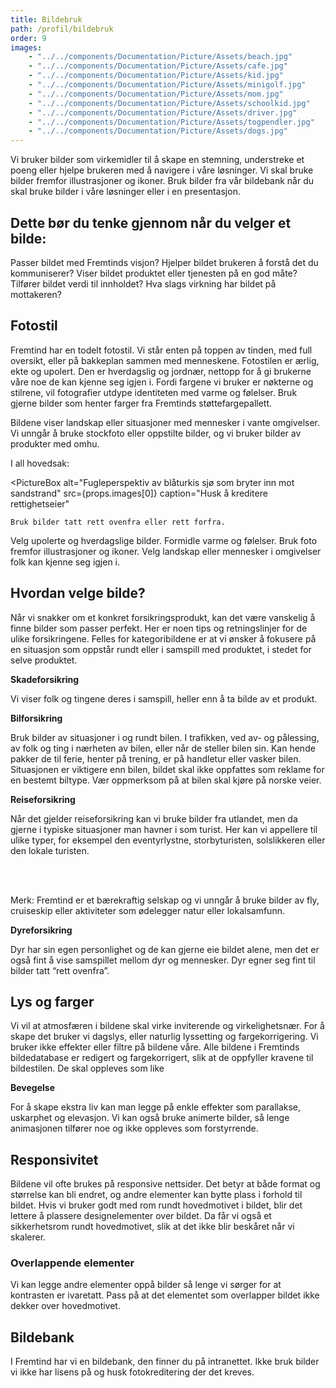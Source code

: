 ```yaml
---
title: Bildebruk
path: /profil/bildebruk
order: 9
images:
    - "../../components/Documentation/Picture/Assets/beach.jpg"
    - "../../components/Documentation/Picture/Assets/cafe.jpg"
    - "../../components/Documentation/Picture/Assets/kid.jpg"
    - "../../components/Documentation/Picture/Assets/minigolf.jpg"
    - "../../components/Documentation/Picture/Assets/mom.jpg"
    - "../../components/Documentation/Picture/Assets/schoolkid.jpg"
    - "../../components/Documentation/Picture/Assets/driver.jpg"
    - "../../components/Documentation/Picture/Assets/togpendler.jpg"
    - "../../components/Documentation/Picture/Assets/dogs.jpg"
---
```



<HeroImage title="Bildebruk">
    Vi bruker bilder som virkemidler til å skape en stemning, understreke et poeng eller hjelpe brukeren med å navigere
    i våre løsninger. Vi skal bruke bilder fremfor illustrasjoner og ikoner. Bruk bilder fra vår bildebank når du skal
    bruke bilder i våre løsninger eller i en presentasjon.
</HeroImage>

## Dette bør du tenke gjennom når du velger et bilde:

Passer bildet med Fremtinds visjon? Hjelper bildet brukeren å forstå det du kommuniserer? Viser bildet produktet
eller tjenesten på en god måte? Tilfører bildet verdi til innholdet? Hva slags virkning har bildet på
mottakeren?

<div style={{ paddingBottom: "15vh" }} />

## Fotostil

Fremtind har en todelt fotostil. Vi står enten på toppen av tinden, med full oversikt, eller på bakkeplan sammen med menneskene. Fotostilen er ærlig, ekte og upolert. Den er hverdagslig og jordnær, nettopp for å gi brukerne våre noe de kan kjenne seg igjen i. Fordi fargene vi bruker er nøkterne og stilrene, vil fotografier utdype identiteten med varme og følelser. Bruk gjerne bilder som henter farger fra Fremtinds støttefargepallett.

Bildene viser landskap eller situasjoner med mennesker i vante omgivelser. Vi unngår å bruke stockfoto eller oppstilte bilder, og vi bruker bilder av produkter med omhu.

I all hovedsak:

<PictureBox
    alt="Fugleperspektiv av blåturkis sjø som bryter inn mot sandstrand"
    src={props.images[0]}
    caption="Husk å kreditere rettighetseier"
>
    Bruk bilder tatt rett ovenfra eller rett forfra.
</PictureBox>

<PictureBox alt="Mennesker i retromoderne og industrielt kaféinteriør" src={props.images[1]} rightAlign>
    Velg upolerte og hverdagslige bilder.
</PictureBox>

<PictureBox alt="Sommerfoto. Smilende mørkhåret jente med rosa blomster uskarpt i bakgrunnen." src={props.images[2]}>
    Formidle varme og følelser.
</PictureBox>

<PictureBox alt="Fargerike golfballer og golfkølle på grønt gress" src={props.images[3]} rightAlign>
    Bruk foto fremfor illustrasjoner og ikoner.
</PictureBox>

<PictureBox alt="Mor og baby mot naturbakgrunn ved soloppgang" src={props.images[4]}>
    Velg landskap eller mennesker i omgivelser folk kan kjenne seg igjen i.
</PictureBox>

<div style={{ paddingBottom: "15vh" }} />

## Hvordan velge bilde?

Når vi snakker om et konkret forsikringsprodukt, kan det være vanskelig å finne bilder som passer perfekt. Her er noen tips og retningslinjer for de ulike forsikringene. Felles for kategoribildene er at vi ønsker å fokusere på en situasjon som oppstår rundt eller i samspill med produktet, i stedet for selve produktet.

<div style={{ paddingBottom: "15vh" }} />

<PictureBox alt="Interiørfoto av gutt som ser på smarttelefon foran PC og nettbrett" src={props.images[5]}>
    <b>Skadeforsikring</b>
    <br />
    <p>Vi viser folk og tingene deres i samspill, heller enn å ta bilde av et produkt.</p>
</PictureBox>

<PictureBox alt="Bilinteriør.Kvinne som kjører bil i by. Øynene vises i bakspeilet" src={props.images[6]} rightAlign>
    <b>Bilforsikring</b>
    <br />
    <p>
        Bruk bilder av situasjoner i og rundt bilen. I trafikken, ved av- og pålessing, av folk og ting i nærheten av
        bilen, eller når de steller bilen sin. Kan hende pakker de til ferie, henter på trening, er på handletur eller
        vasker bilen. Situasjonen er viktigere enn bilen, bildet skal ikke oppfattes som reklame for en bestemt biltype.
        Vær oppmerksom på at bilen skal kjøre på norske veier.
    </p>
</PictureBox>

<PictureBox alt="Kvinne med trillekoffert foran rødt tog på jernbanestasjon" src={props.images[7]}>
    <b>Reiseforsikring</b>
    <br />
    <p>
        Når det gjelder reiseforsikring kan vi bruke bilder fra utlandet, men da gjerne i typiske situasjoner man havner
        i som turist. Her kan vi appellere til ulike typer, for eksempel den eventyrlystne, storbyturisten, solslikkeren
        eller den lokale turisten.
    </p>
    <br />
    <br />
    <p>
        Merk: Fremtind er et bærekraftig selskap og vi unngår å bruke bilder av fly, cruiseskip eller aktiviteter som
        ødelegger natur eller lokalsamfunn.
    </p>
</PictureBox>

<PictureBox alt="Hundevalp på et pledd i en sofa" src={props.images[8]} rightAlign>
    <b>Dyreforsikring</b>
    <br />
    <p>
        Dyr har sin egen personlighet og de kan gjerne eie bildet alene, men det er også fint å vise samspillet mellom
        dyr og mennesker. Dyr egner seg fint til bilder tatt “rett ovenfra”.
    </p>
</PictureBox>

<div style={{ paddingBottom: "15vh" }} />

## Lys og farger

Vi vil at atmosfæren i bildene skal virke inviterende og virkelighetsnær. For å skape det bruker vi dagslys, eller naturlig lyssetting og fargekorrigering. Vi bruker ikke effekter eller filtre på bildene våre. Alle bildene i Fremtinds bildedatabase er redigert og fargekorrigert, slik at de oppfyller kravene til bildestilen. De skal oppleves som like

<div style={{ paddingBottom: "15vh" }} />

<VideoBox src="/assets/video/marius-compressed.mp4" placeholder="/assets/img/marius.jpg">
    <b>Bevegelse</b>
    <br />
    <p>
        For å skape ekstra liv kan man legge på enkle effekter som parallakse, uskarphet og elevasjon. Vi kan også bruke
        animerte bilder, så lenge animasjonen tilfører noe og ikke oppleves som forstyrrende.
    </p>
</VideoBox>

<div style={{ paddingBottom: "15vh" }} />

## Responsivitet

Bildene vil ofte brukes på responsive nettsider. Det betyr at både format og størrelse kan bli endret, og andre elementer kan bytte plass i forhold til bildet. Hvis vi bruker godt med rom rundt hovedmotivet i bildet, blir det lettere å plassere designelementer over bildet. Da får vi også et sikkerhetsrom rundt hovedmotivet, slik at det ikke blir beskåret når vi skalerer.

### Overlappende elementer

Vi kan legge andre elementer oppå bilder så lenge vi sørger for at kontrasten er ivaretatt. Pass på at det elementet som overlapper bildet ikke dekker over hovedmotivet.

## Bildebank

I Fremtind har vi en bildebank, den finner du på intranettet. Ikke bruk bilder vi ikke har lisens på og husk fotokreditering der det kreves.
